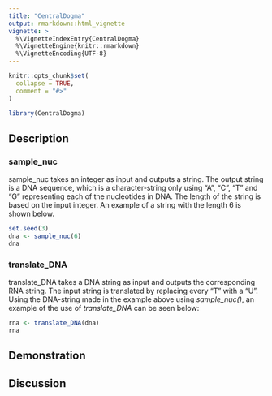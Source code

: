 ```yaml
---
title: "CentralDogma"
output: rmarkdown::html_vignette
vignette: >
  %\VignetteIndexEntry{CentralDogma}
  %\VignetteEngine{knitr::rmarkdown}
  %\VignetteEncoding{UTF-8}
---
```


```r
knitr::opts_chunk$set(
  collapse = TRUE,
  comment = "#>"
)
```

```r
library(CentralDogma)
```

## Description

### sample_nuc

sample_nuc takes an integer as input and outputs a string. The output string is a DNA sequence, which is a character-string only using "A", "C", "T" and "G" representing each of the nucleotides in DNA. The length of the string is based on the input integer. An example of a string with the length 6 is shown below.

```r
set.seed(3)
dna <- sample_nuc(6)
dna
```

### translate_DNA

translate_DNA takes a DNA string as input and outputs the corresponding RNA string. The input string is translated by replacing every "T" with a "U". Using the DNA-string made in the example above using *sample_nuc()*, an example of the use of *translate_DNA* can be seen below:

```r
rna <- translate_DNA(dna)
rna
```

## Demonstration

## Discussion
